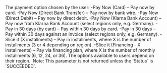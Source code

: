 <ResponseField name="PaymentMethod" type="string" >    
The payment option chosen by the user:  
-Pay Now (Card) – Pay now by card.  
-Pay Now (Direct Bank Transfer) – Pay now by bank wire.  
-Pay Now (Direct Debit) – Pay now by direct debit.  
-Pay Now (Klarna Bank Account) – Pay now from Klarna Bank Account (select regions only, e.g. Germany).  
-Pay in 30 days (by card) – Pay within 30 days by card.  
-Pay in 30 days – Pay within 30 days against an invoice (select regions only, e.g. Germany).  
-Slice it (X installments) – Pay in installments, where X is the number of installments (3 or 4 depending on region).  
-Slice it (Financing - X installments) – Pay via financing plan, where X is the number of monthly installments (6, 12, 24, or 36).  
The options available to users depend on their region.   
Note: This parameter is not returned unless the `Status` is `SUCCEEDED`.  
</ResponseField>
